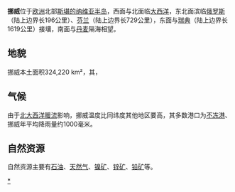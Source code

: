 {{Country geography 
| name = 挪威
| map = No-map.png
| continent = [[欧洲|欧洲]] 
| region = [[北欧|北欧]]
| coordinates =
| km area = 385199 
| percent land = 
| km coastline = 25148 
| borders = [[Land_borders|Total land borders]]:<br />2515 km
| highest point = [[Galdhøpiggen|Galdhøpiggen]]<br />2469 m
| lowest point = 
| longest river = [[Glomma|Glomma]]<br />604 km 
| largest lake = [[Mjøsa|Mjøsa]]<br />362 km²
}} 
'''挪威'''位于[[欧洲|欧洲]]北部[[斯堪的纳维亚半岛|斯堪的纳维亚半岛]]，西面与北面临[[大西洋|大西洋]]，东北面滨临[[俄罗斯|俄罗斯]]（陆上边界长196公里）、[[芬兰|芬兰]]（陆上边界长729公里），东面与[[瑞典|瑞典]]（陆上边界长1619公里）接壤，南面与[[丹麦|丹麦]]隔海相望。

== 地貌 ==
挪威本土面积324,220 km²，其，

== 气候 ==
由于[[北大西洋暖流|北大西洋暖流]]影响，挪威温度比同纬度其他地区要高，其多数港口为[[不冻港|不冻港]]、挪威年平均降雨量约1000毫米。

== 自然资源 ==
自然资源主要有[[石油|石油]]、[[天然气|天然气]]、[[镍矿|镍矿]]、[[锌矿|锌矿]]、[[铅矿|铅矿]]等。

{{欧洲题目|地理}}


[[Category:挪威地理|*]]